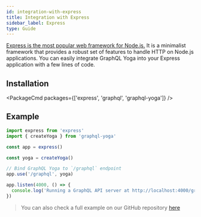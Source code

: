 ```yaml
---
id: integration-with-express
title: Integration with Express
sidebar_label: Express
type: Guide
---
```


[Express is the most popular web framework for Node.js.](https://expressjs.com/) It is a minimalist framework that provides a robust set of features to handle HTTP on Node.js applications.
You can easily integrate GraphQL Yoga into your Express application with a few lines of code.

## Installation


<PackageCmd packages={['express', 'graphql', 'graphql-yoga']} />

## Example

```ts
import express from 'express'
import { createYoga } from 'graphql-yoga'

const app = express()

const yoga = createYoga()

// Bind GraphQL Yoga to `/graphql` endpoint
app.use('/graphql', yoga)

app.listen(4000, () => {
  console.log('Running a GraphQL API server at http://localhost:4000/graphql')
})
```

> You can also check a full example on our GitHub repository [here](https://github.com/dotansimha/graphql-yoga/tree/v3/examples/express)
